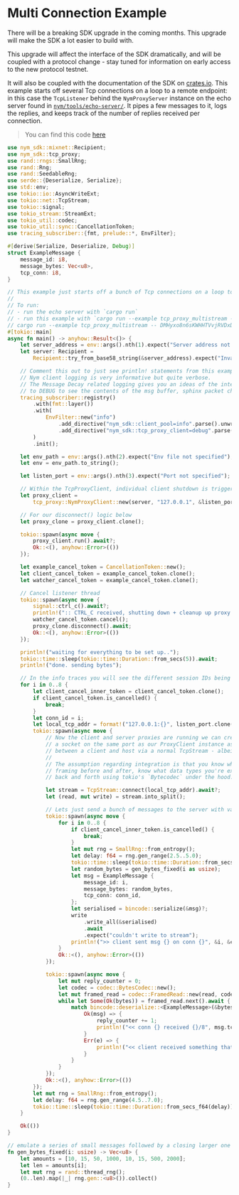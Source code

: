 # Multi Connection Example

<Callout type="warning">
  There will be a breaking SDK upgrade in the coming months. This upgrade will make the SDK a lot easier to build with.

This upgrade will affect the interface of the SDK dramatically, and will be coupled with a protocol change - stay tuned for information on early access to the new protocol testnet.

It will also be coupled with the documentation of the SDK on [crates.io](https://crates.io/).
</Callout>
This example starts off several Tcp connections on a loop to a remote endpoint: in this case the `TcpListener` behind the `NymProxyServer` instance on the echo server found in
[`nym/tools/echo-server/`](https://github.com/nymtech/nym/tree/develop/tools/echo-server). It pipes a few messages to it, logs the replies, and keeps track of the number of replies received per connection.

> You can find this code [here](https://github.com/nymtech/nym/blob/develop/sdk/rust/nym-sdk/examples/tcp_proxy_multistream.rs)

```rust
use nym_sdk::mixnet::Recipient;
use nym_sdk::tcp_proxy;
use rand::rngs::SmallRng;
use rand::Rng;
use rand::SeedableRng;
use serde::{Deserialize, Serialize};
use std::env;
use tokio::io::AsyncWriteExt;
use tokio::net::TcpStream;
use tokio::signal;
use tokio_stream::StreamExt;
use tokio_util::codec;
use tokio_util::sync::CancellationToken;
use tracing_subscriber::{fmt, prelude::*, EnvFilter};

#[derive(Serialize, Deserialize, Debug)]
struct ExampleMessage {
    message_id: i8,
    message_bytes: Vec<u8>,
    tcp_conn: i8,
}

// This example just starts off a bunch of Tcp connections on a loop to a remote endpoint: in this case the TcpListener behind the NymProxyServer instance on the echo server found in `nym/tools/echo-server/`. It pipes a few messages to it, logs the replies, and keeps track of the number of replies received per connection.
//
// To run:
// - run the echo server with `cargo run`
// - run this example with `cargo run --example tcp_proxy_multistream -- <ECHO_SERVER_NYM_ADDRESS> <ENV_FILE_PATH> <CLIENT_PORT>` e.g.
// cargo run --example tcp_proxy_multistream -- DMHyxo8n6sKWHHTVvjRVDxDSMX8gYXRU1AQ6UpwsrWiB.6STYCWGWyRxqn2juWdgjMkAMsT9EaAzPpLWq5zkS68MB@CJG5zTcmoLijmDrtAiLV9PZHxNz8LQu6hmgA89V2RxxL ../../../envs/canary.env 8080
#[tokio::main]
async fn main() -> anyhow::Result<()> {
    let server_address = env::args().nth(1).expect("Server address not provided");
    let server: Recipient =
        Recipient::try_from_base58_string(&server_address).expect("Invalid server address");

    // Comment this out to just see println! statements from this example.
    // Nym client logging is very informative but quite verbose.
    // The Message Decay related logging gives you an ideas of the internals of the proxy message ordering: you need to switch
    // to DEBUG to see the contents of the msg buffer, sphinx packet chunking, etc.
    tracing_subscriber::registry()
        .with(fmt::layer())
        .with(
            EnvFilter::new("info")
                .add_directive("nym_sdk::client_pool=info".parse().unwrap())
                .add_directive("nym_sdk::tcp_proxy_client=debug".parse().unwrap()),
        )
        .init();

    let env_path = env::args().nth(2).expect("Env file not specified");
    let env = env_path.to_string();

    let listen_port = env::args().nth(3).expect("Port not specified");

    // Within the TcpProxyClient, individual client shutdown is triggered by the timeout. The final argument is how many clients to keep in reserve in the client pool when running the TcpProxy.
    let proxy_client =
        tcp_proxy::NymProxyClient::new(server, "127.0.0.1", &listen_port, 45, Some(env), 2).await?;

    // For our disconnect() logic below
    let proxy_clone = proxy_client.clone();

    tokio::spawn(async move {
        proxy_client.run().await?;
        Ok::<(), anyhow::Error>(())
    });

    let example_cancel_token = CancellationToken::new();
    let client_cancel_token = example_cancel_token.clone();
    let watcher_cancel_token = example_cancel_token.clone();

    // Cancel listener thread
    tokio::spawn(async move {
        signal::ctrl_c().await?;
        println!(":: CTRL_C received, shutting down + cleanup up proxy server config files");
        watcher_cancel_token.cancel();
        proxy_clone.disconnect().await;
        Ok::<(), anyhow::Error>(())
    });

    println!("waiting for everything to be set up..");
    tokio::time::sleep(tokio::time::Duration::from_secs(5)).await;
    println!("done. sending bytes");

    // In the info traces you will see the different session IDs being set up, one for each TcpStream.
    for i in 0..8 {
        let client_cancel_inner_token = client_cancel_token.clone();
        if client_cancel_token.is_cancelled() {
            break;
        }
        let conn_id = i;
        let local_tcp_addr = format!("127.0.0.1:{}", listen_port.clone());
        tokio::spawn(async move {
            // Now the client and server proxies are running we can create and pipe traffic to/from
            // a socket on the same port as our ProxyClient instance as if we were just communicating
            // between a client and host via a normal TcpStream - albeit with a decent amount of additional latency.
            //
            // The assumption regarding integration is that you know what you're sending, and will do proper
            // framing before and after, know what data types you're expecting; the proxies are just piping bytes
            // back and forth using tokio's `Bytecodec` under the hood.

            let stream = TcpStream::connect(local_tcp_addr).await?;
            let (read, mut write) = stream.into_split();

            // Lets just send a bunch of messages to the server with variable delays between them, with a message and tcp connection ids to keep track of ordering on the server side (for illustrative purposes **only**; keeping track of anonymous replies is handled by the proxy under the hood with Single Use Reply Blocks (SURBs); for this illustration we want some kind of app-level message id, but irl most of the time you'll probably be parsing on e.g. the incoming response type instead)
            tokio::spawn(async move {
                for i in 0..8 {
                    if client_cancel_inner_token.is_cancelled() {
                        break;
                    }
                    let mut rng = SmallRng::from_entropy();
                    let delay: f64 = rng.gen_range(2.5..5.0);
                    tokio::time::sleep(tokio::time::Duration::from_secs_f64(delay)).await;
                    let random_bytes = gen_bytes_fixed(i as usize);
                    let msg = ExampleMessage {
                        message_id: i,
                        message_bytes: random_bytes,
                        tcp_conn: conn_id,
                    };
                    let serialised = bincode::serialize(&msg)?;
                    write
                        .write_all(&serialised)
                        .await
                        .expect("couldn't write to stream");
                    println!(">> client sent msg {} on conn {}", &i, &conn_id);
                }
                Ok::<(), anyhow::Error>(())
            });

            tokio::spawn(async move {
                let mut reply_counter = 0;
                let codec = codec::BytesCodec::new();
                let mut framed_read = codec::FramedRead::new(read, codec);
                while let Some(Ok(bytes)) = framed_read.next().await {
                    match bincode::deserialize::<ExampleMessage>(&bytes) {
                        Ok(msg) => {
                            reply_counter += 1;
                            println!("<< conn {} received {}/8", msg.tcp_conn, reply_counter);
                        }
                        Err(e) => {
                            println!("<< client received something that wasn't an example message of {} bytes. error: {}", bytes.len(), e);
                        }
                    }
                }
            });
            Ok::<(), anyhow::Error>(())
        });
        let mut rng = SmallRng::from_entropy();
        let delay: f64 = rng.gen_range(4.5..7.0);
        tokio::time::sleep(tokio::time::Duration::from_secs_f64(delay)).await;
    }

    Ok(())
}

// emulate a series of small messages followed by a closing larger one
fn gen_bytes_fixed(i: usize) -> Vec<u8> {
    let amounts = [10, 15, 50, 1000, 10, 15, 500, 2000];
    let len = amounts[i];
    let mut rng = rand::thread_rng();
    (0..len).map(|_| rng.gen::<u8>()).collect()
}
```
